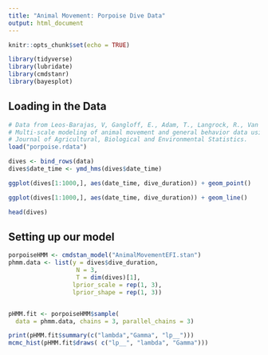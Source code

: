 ```yaml
---
title: "Animal Movement: Porpoise Dive Data"
output: html_document
---
```


```r
knitr::opts_chunk$set(echo = TRUE)
```

```r
library(tidyverse)
library(lubridate)
library(cmdstanr)
library(bayesplot)
```

## Loading in the Data

```r
# Data from Leos-Barajas, V, Gangloff, E., Adam, T., Langrock, R., Van Beest, F., Nabe-Nielsen, Morales, J.M. (2017). 
# Multi-scale modeling of animal movement and general behavior data using hidden Markov models with hierarchical structures
# Journal of Agricultural, Biological and Environmental Statistics.
load("porpoise.rdata")

dives <- bind_rows(data)
dives$date_time <- ymd_hms(dives$date_time)

ggplot(dives[1:1000,], aes(date_time, dive_duration)) + geom_point()

ggplot(dives[1:1000,], aes(date_time, dive_duration)) + geom_line()

head(dives)
```

## Setting up our model

```r
porpoiseHMM <- cmdstan_model("AnimalMovementEFI.stan")
phmm.data <- list(y = dives$dive_duration, 
                   N = 3, 
                   T = dim(dives)[1], 
                  lprior_scale = rep(1, 3), 
                  lprior_shape = rep(1, 3))


pHMM.fit <- porpoiseHMM$sample(
  data = phmm.data, chains = 3, parallel_chains = 3)

print(pHMM.fit$summary(c("lambda","Gamma", "lp__")))
mcmc_hist(pHMM.fit$draws( c("lp__", "lambda", "Gamma")))
```


